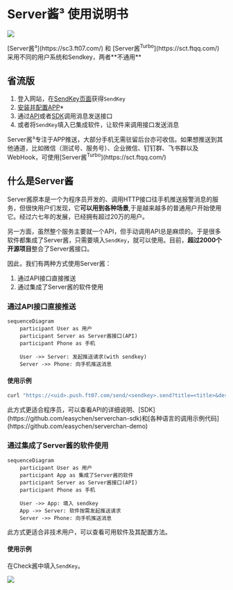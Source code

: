 
# Server酱³ 使用说明书

![](../../../image/logo.144.png)

<Callout emoji="🎈">
[Server酱³](https://sc3.ft07.com/) 和 [Server酱<sup>Turbo</sup>](https://sct.ftqq.com/) 采用不同的用户系统和Sendkey，两者**不通用**
</Callout> 

## 省流版

1. 登入网站，在[SendKey页面](https://sc3.ft07.com/sendkey)获得`SendKey`
1. [安装并配置APP](/serverchan3/app/install)*
1. 通过[API](/serverchan3/server/api)或者[SDK](/serverchan3/server/sdk)调用消息发送接口
1. 或者将`SendKey`填入已集成软件，让软件来调用接口发送消息

<Callout type="info">
Server酱³专注于APP推送，大部分手机无需驻留后台亦可收信。如果想推送到其他通道，比如微信（测试号、服务号）、企业微信、钉钉群、飞书群以及WebHook，可使用[Server酱<sup>Turbo</sup>](https://sct.ftqq.com/)
</Callout>

## 什么是Server酱

Server酱原本是一个为程序员开发的、调用HTTP接口往手机推送报警消息的服务，但很快用户们发现，它**可以用到各种场景**,于是越来越多的普通用户开始使用它。经过六七年的发展，已经拥有超过20万的用户。

另一方面，虽然整个服务主要就一个API，但手动调用API总是麻烦的。于是很多软件都集成了Server酱，只需要填入`SendKey`，就可以使用。目前，**超过2000个开源项目**整合了Server酱接口。

因此，我们有两种方式使用Server酱：

1. 通过API接口直接推送
1. 通过集成了Server酱的软件使用

### 通过API接口直接推送
```mermaid
sequenceDiagram
    participant User as 用户
    participant Server as Server酱接口(API)
    participant Phone as 手机
    
    User ->> Server: 发起推送请求(with sendkey)
    Server ->> Phone: 向手机推送消息

```

#### 使用示例

```bash copy
curl "https://<uid>.push.ft07.com/send/<sendkey>.send?title=<title>&desp=<desp>"
```

<Callout type="info">
此方式更适合程序员，可以查看API的详细说明、[SDK](https://github.com/easychen/serverchan-sdk)和[各种语言的调用示例代码](https://github.com/easychen/serverchan-demo)
</Callout>



### 通过集成了Server酱的软件使用

```mermaid
sequenceDiagram
    participant User as 用户
    participant App as 集成了Server酱的软件
    participant Server as Server酱接口(API)
    participant Phone as 手机
    
    User ->> App: 填入 sendkey 
    App ->> Server: 软件按需发起推送请求
    Server ->> Phone: 向手机推送消息

```
<Callout type="info">
此方式更适合非技术用户，可以查看可用软件及其配置方法。
</Callout>

#### 使用示例

在Check酱中填入`SendKey`。

![](../../../image/20241016114901.png)


